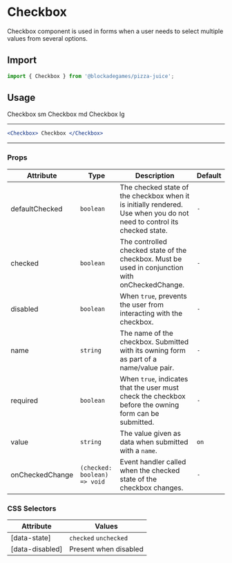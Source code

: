 
# Checkbox

Checkbox component is used in forms when a user needs to select multiple values from several options.

## Import

```jsx
import { Checkbox } from '@blockadegames/pizza-juice';
```

## Usage

<Stack wrap="wrap">
  <Checkbox size="sm"> Checkbox sm </Checkbox>
  <Checkbox size="md"> Checkbox md </Checkbox>
  <Checkbox size="lg"> Checkbox lg </Checkbox>
</Stack>

---

```jsx
<Checkbox> Checkbox </Checkbox>
```

---

### Props

| Attribute       | Type                         | Description                                                                                                             | Default |
| --------------- | ---------------------------- | ----------------------------------------------------------------------------------------------------------------------- | ------- |
| defaultChecked  | `boolean`                    | The checked state of the checkbox when it is initially rendered. Use when you do not need to control its checked state. | `-`     |
| checked         | `boolean`                    | The controlled checked state of the checkbox. Must be used in conjunction with onCheckedChange.                         | `-`     |
| disabled        | `boolean`                    | When `true`, prevents the user from interacting with the checkbox.                                                      | `-`     |
| name            | `string`                     | The name of the checkbox. Submitted with its owning form as part of a name/value pair.                                  | `-`     |
| required        | `boolean`                    | When `true`, indicates that the user must check the checkbox before the owning form can be submitted.                   | `-`     |
| value           | `string`                     | The value given as data when submitted with a `name`.                                                                   | `on`    |
| onCheckedChange | `(checked: boolean) => void` | Event handler called when the checked state of the checkbox changes.                                                    | `-`     |

### CSS Selectors

| Attribute       | Values                |
| --------------- | --------------------- |
| [data-state]    | `checked` `unchecked` |
| [data-disabled] | Present when disabled |
